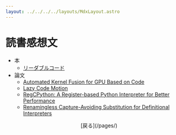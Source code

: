 ```yaml
---
layout: ../../../../layouts/MdxLayout.astro
---
```


# 読書感想文

- 本
  - [リーダブルコード](./books/readable-code/)
- 論文
  - [Automated Kernel Fusion for GPU Based on Code](./papers/kfcm/)
  - [Lazy Code Motion](./papers/lcm/)
  - [RegCPython: A Register-based Python Interpreter for Better Performance](./papers/regcpython/)
  - [Renamingless Capture-Avoiding Substitution for Definitional Interpreters](./papers/rcsfdi/)

<div style="text-align: center">
  [戻る](/pages/)
</div>
